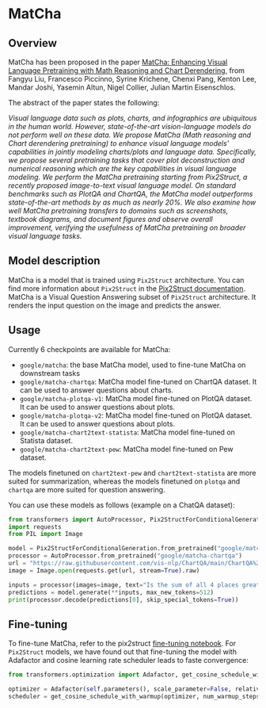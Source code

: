 <!--Copyright 2021 The HuggingFace Team. All rights reserved.

Licensed under the Apache License, Version 2.0 (the "License"); you may not use this file except in compliance with
the License. You may obtain a copy of the License at

http://www.apache.org/licenses/LICENSE-2.0

Unless required by applicable law or agreed to in writing, software distributed under the License is distributed on
an "AS IS" BASIS, WITHOUT WARRANTIES OR CONDITIONS OF ANY KIND, either express or implied. See the License for the
specific language governing permissions and limitations under the License.
-->

# MatCha

## Overview

MatCha has been proposed in the paper [MatCha: Enhancing Visual Language Pretraining with Math Reasoning and Chart Derendering](https://arxiv.org/abs/2212.09662), from Fangyu Liu, Francesco Piccinno, Syrine Krichene, Chenxi Pang, Kenton Lee, Mandar Joshi, Yasemin Altun, Nigel Collier, Julian Martin Eisenschlos.

The abstract of the paper states the following:

*Visual language data such as plots, charts, and infographics are ubiquitous in the human world. However, state-of-the-art vision-language models do not perform well on these data. We propose MatCha (Math reasoning and Chart derendering pretraining) to enhance visual language models' capabilities in jointly modeling charts/plots and language data. Specifically, we propose several pretraining tasks that cover plot deconstruction and numerical reasoning which are the key capabilities in visual language modeling. We perform the MatCha pretraining starting from Pix2Struct, a recently proposed image-to-text visual language model. On standard benchmarks such as PlotQA and ChartQA, the MatCha model outperforms state-of-the-art methods by as much as nearly 20%. We also examine how well MatCha pretraining transfers to domains such as screenshots, textbook diagrams, and document figures and observe overall improvement, verifying the usefulness of MatCha pretraining on broader visual language tasks.*

## Model description

MatCha is a model that is trained using `Pix2Struct` architecture. You can find more information about `Pix2Struct` in the [Pix2Struct documentation](https://huggingface.co/docs/transformers/main/en/model_doc/pix2struct).
MatCha is a Visual Question Answering subset of `Pix2Struct` architecture. It renders the input question on the image and predicts the answer.

## Usage

Currently 6 checkpoints are available for MatCha:

- `google/matcha`: the base MatCha model, used to fine-tune MatCha on downstream tasks
- `google/matcha-chartqa`: MatCha model fine-tuned on ChartQA dataset. It can be used to answer questions about charts.
- `google/matcha-plotqa-v1`: MatCha model fine-tuned on PlotQA dataset. It can be used to answer questions about plots.
- `google/matcha-plotqa-v2`: MatCha model fine-tuned on PlotQA dataset. It can be used to answer questions about plots.
- `google/matcha-chart2text-statista`: MatCha model fine-tuned on Statista dataset. 
- `google/matcha-chart2text-pew`: MatCha model fine-tuned on Pew dataset.

The models finetuned on `chart2text-pew` and `chart2text-statista` are more suited for summarization, whereas the models finetuned on `plotqa` and `chartqa` are more suited for question answering.

You can use these models as follows (example on a ChatQA dataset):

```python
from transformers import AutoProcessor, Pix2StructForConditionalGeneration
import requests
from PIL import Image

model = Pix2StructForConditionalGeneration.from_pretrained("google/matcha-chartqa").to(0)
processor = AutoProcessor.from_pretrained("google/matcha-chartqa")
url = "https://raw.githubusercontent.com/vis-nlp/ChartQA/main/ChartQA%20Dataset/val/png/20294671002019.png"
image = Image.open(requests.get(url, stream=True).raw)

inputs = processor(images=image, text="Is the sum of all 4 places greater than Laos?", return_tensors="pt").to(0)
predictions = model.generate(**inputs, max_new_tokens=512)
print(processor.decode(predictions[0], skip_special_tokens=True))
```

## Fine-tuning

To fine-tune MatCha, refer to the pix2struct [fine-tuning notebook](https://github.com/huggingface/notebooks/blob/main/examples/image_captioning_pix2struct.ipynb). For `Pix2Struct` models, we have found out that fine-tuning the model with Adafactor and cosine learning rate scheduler leads to faste convergence:
```python
from transformers.optimization import Adafactor, get_cosine_schedule_with_warmup

optimizer = Adafactor(self.parameters(), scale_parameter=False, relative_step=False, lr=0.01, weight_decay=1e-05)
scheduler = get_cosine_schedule_with_warmup(optimizer, num_warmup_steps=1000, num_training_steps=40000)
```